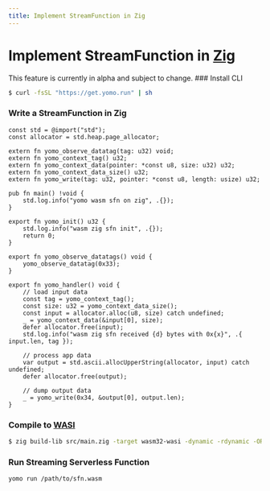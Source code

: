 ```yaml
---
title: Implement StreamFunction in Zig
---
```



# Implement StreamFunction in [Zig](https://ziglang.org/)

<Callout emoji="🚧" type="warning">
This feature is currently in alpha and subject to change.
</Callout>

<Steps>
### Install CLI

```bash
$ curl -fsSL "https://get.yomo.run" | sh
```

### Write a StreamFunction in Zig

```zig
const std = @import("std");
const allocator = std.heap.page_allocator;

extern fn yomo_observe_datatag(tag: u32) void;
extern fn yomo_context_tag() u32;
extern fn yomo_context_data(pointer: *const u8, size: u32) u32;
extern fn yomo_context_data_size() u32;
extern fn yomo_write(tag: u32, pointer: *const u8, length: usize) u32;

pub fn main() !void {
    std.log.info("yomo wasm sfn on zig", .{});
}

export fn yomo_init() u32 {
    std.log.info("wasm zig sfn init", .{});
    return 0;
}

export fn yomo_observe_datatags() void {
    yomo_observe_datatag(0x33);
}

export fn yomo_handler() void {
    // load input data
    const tag = yomo_context_tag();
    const size: u32 = yomo_context_data_size();
    const input = allocator.alloc(u8, size) catch undefined;
    _ = yomo_context_data(&input[0], size);
    defer allocator.free(input);
    std.log.info("wasm zig sfn received {d} bytes with 0x{x}", .{ input.len, tag });

    // process app data
    var output = std.ascii.allocUpperString(allocator, input) catch undefined;
    defer allocator.free(output);

    // dump output data
    _ = yomo_write(0x34, &output[0], output.len);
}
```

### Compile to [WASI](https://wasi.dev/)

```bash
$ zig build-lib src/main.zig -target wasm32-wasi -dynamic -rdynamic -OReleaseSafe --name sfn
```

### Run Streaming Serverless Function

```bash
yomo run /path/to/sfn.wasm
```
</Steps>
